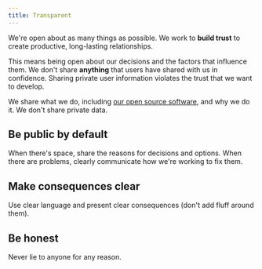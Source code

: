 ```yaml
---
title: Transparent
---
```



<Illustration name="Feedback" alt="" size="display" />

We're open about as many things as possible.
We work to **build trust** to create productive, long-lasting relationships.

This means being open about our decisions and the factors that influence them.
We don't share **anything** that users have shared with us in confidence.
Sharing private user information violates the trust that we want to develop.

We share what we do, including [our open source software](https://github.com/kiwicom),
and why we do it.
We don't share private data.

## Be public by default

<Anywhere size="large" />

When there's space, share the reasons for decisions and options.
When there are problems, clearly communicate how we're working to fix them.

## Make consequences clear

<AlertCircle size="large" />

Use clear language and present clear consequences (don't add fluff around them).

## Be honest

<InformationCircle size="large" />

Never lie to anyone for any reason.
